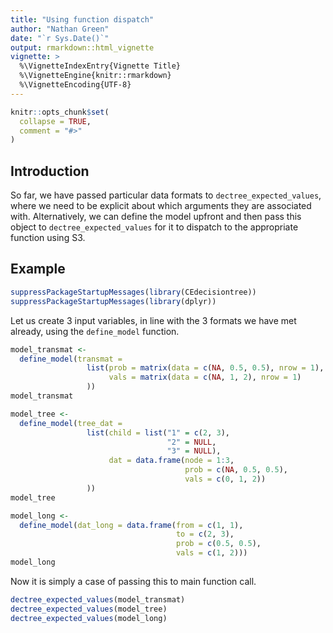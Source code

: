```yaml
---
title: "Using function dispatch"
author: "Nathan Green"
date: "`r Sys.Date()`"
output: rmarkdown::html_vignette
vignette: >
  %\VignetteIndexEntry{Vignette Title}
  %\VignetteEngine{knitr::rmarkdown}
  %\VignetteEncoding{UTF-8}
---
```


```r
knitr::opts_chunk$set(
  collapse = TRUE,
  comment = "#>"
)
```

## Introduction

So far, we have passed particular data formats to `dectree_expected_values`, where we need to be explicit about which arguments they are associated with.
Alternatively, we can define the model upfront and then pass this object to `dectree_expected_values` for it to dispatch to the appropriate function using S3.

## Example

```r
suppressPackageStartupMessages(library(CEdecisiontree))
suppressPackageStartupMessages(library(dplyr))
```

Let us create 3 input variables, in line with the 3 formats we have met already, using the `define_model` function.
```r
model_transmat <- 
  define_model(transmat =
                 list(prob = matrix(data = c(NA, 0.5, 0.5), nrow = 1),
                      vals = matrix(data = c(NA, 1, 2), nrow = 1)
                 ))
model_transmat

model_tree <- 
  define_model(tree_dat =
                 list(child = list("1" = c(2, 3),
                                   "2" = NULL,
                                   "3" = NULL),
                      dat = data.frame(node = 1:3,
                                       prob = c(NA, 0.5, 0.5),
                                       vals = c(0, 1, 2))
                 ))
model_tree

model_long <- 
  define_model(dat_long = data.frame(from = c(1, 1),
                                     to = c(2, 3),
                                     prob = c(0.5, 0.5),
                                     vals = c(1, 2)))
model_long
```

Now it is simply a case of passing this to main function call.
```r
dectree_expected_values(model_transmat)
dectree_expected_values(model_tree)
dectree_expected_values(model_long)
```

